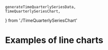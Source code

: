     generateTimeQuarterlySeriesData,
    TimeQuarterlySeriesChart,
} from './TimeQuarterlySeriesChart'

<Meta title="Gallery/Line charts" />

# Examples of line charts

<Canvas>
    <Story name="two lines">
        <Controller generator={generateRandomWalksData} chart={RandomWalksChart} />
    </Story>
</Canvas>

<Canvas>
    <Story name="many lines">
        <Controller generator={generateManyRandomWalksData} chart={ManyRandomWalksChart} />
    </Story>
</Canvas>

<Canvas>
    <Story name="survival">
        <Controller
            generator={generateSurvivalData}
            chart={SurvivalChart}
            steps={['control', 'treated']}
        />
    </Story>
</Canvas>

<Canvas>
    <Story name="time series">
        <Controller generator={generateTimeSeriesData} chart={TimeSeriesChart} />
    </Story>
</Canvas>

<Canvas>
    <Story name="custom tick marks">
        <Controller generator={generateTimeQuarterlySeriesData} chart={TimeQuarterlySeriesChart} />
    </Story>
</Canvas>

<Canvas>
    <Story name="forecast">
        <Controller generator={generateForecastData} chart={ForecastChart} />
    </Story>
</Canvas>

<Canvas>
    <Story name="area gradient">
        <Controller generator={generateRandomWalkData} chart={RandomWalkAreaChart} />
    </Story>
</Canvas>

<Canvas>
    <Story name="line overlays">
        <Controller generator={generateOverlayData} chart={LineOverlayChart} />
    </Story>
</Canvas>
